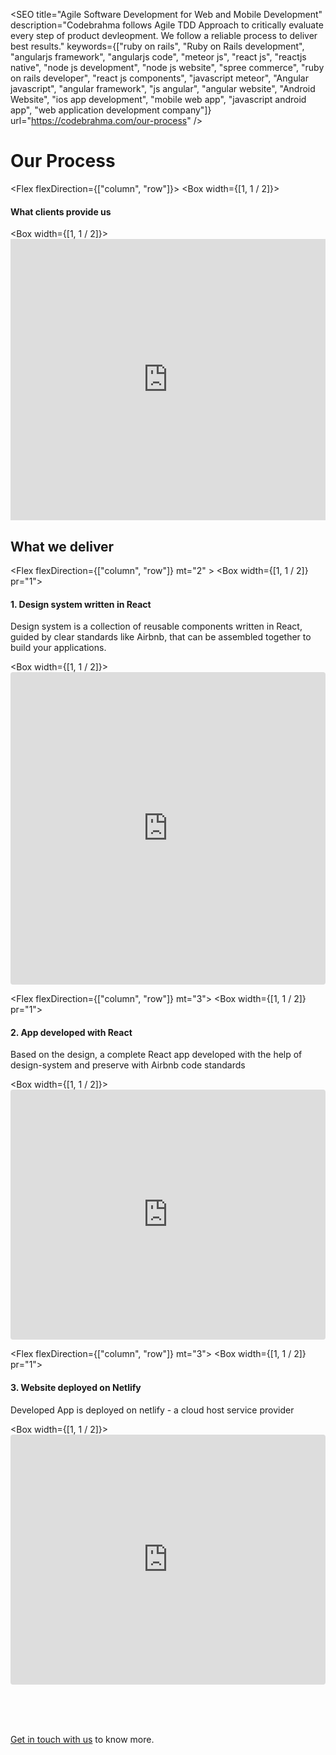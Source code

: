 
<SEO
  title="Agile Software Development for Web and Mobile Development"
  description="Codebrahma follows Agile TDD Approach to critically evaluate every step of product devleopment. We follow a reliable process to deliver best results."
  keywords={["ruby on rails", "Ruby on Rails development", "angularjs framework", "angularjs code", "meteor js", "react js", "reactjs native", "node js development", "node js website", "spree commerce", "ruby on rails developer", "react js components", "javascript meteor", "Angular javascript", "angular framework", "js angular", "angular website", "Android Website", "ios app development", "mobile web app", "javascript android app", "web application development company"]}
  url="https://codebrahma.com/our-process"
/>

# Our Process
<Flex flexDirection={["column", "row"]}>
  <Box width={[1, 1 / 2]}>
    <H4> What clients provide us</H4>
  </Box>
  <Box width={[1, 1 / 2]}>
    <iframe
      style="border: none;"
      width="100%"
      height="450"
      src="https://www.figma.com/embed?embed_host=share&url=https%3A%2F%2Fwww.figma.com%2Fproto%2FxZl5puY8WXQkcndubpnIST%2FUntitled%3Fnode-id%3D1%253A2%26viewport%3D870%252C389%252C0.17661064863204956%26scaling%3Dscale-down-width"
      allowfullscreen
    ></iframe>
  </Box>
</Flex>

## What we deliver

<Flex flexDirection={["column", "row"]} mt="2" >
  <Box width={[1, 1 / 2]} pr="1">
    <H4> 1. Design system written in React</H4>
    <P>Design system is a collection of reusable components written in React, guided by clear standards like Airbnb, that can be assembled together to build your applications.</P>
  </Box>
  <Box width={[1, 1 / 2]}>
    <iframe
      src="https://codesandbox.io/embed/design-system-for-serverless-zcry2?fontsize=14&hidenavigation=1&theme=dark&view=preview"
      style="width:100%; height:500px; border:0; border-radius: 4px; overflow:hidden;"
      title="Design system for serverless"
      allow="geolocation; microphone; camera; midi; vr; accelerometer; gyroscope; payment; ambient-light-sensor; encrypted-media; usb"
      sandbox="allow-modals allow-forms allow-popups allow-scripts allow-same-origin"
    ></iframe>
  </Box>
</Flex>


<Flex flexDirection={["column", "row"]} mt="3">
  <Box width={[1, 1 / 2]} pr="1">
    <H4> 2. App developed with React</H4>
    <P>Based on the design, a complete React app developed with the help of design-system and preserve with Airbnb code standards</P>
  </Box>
  <Box width={[1, 1 / 2]}>
    <iframe
      src="https://codesandbox.io/embed/vigorous-platform-9b61d?autoresize=1&codemirror=1&fontsize=14&theme=dark&view=editor"
      style="width:100%; height:400px; border:0; border-radius: 4px; overflow:hidden;"
      title="vigorous-platform-9b61d"
      allow="geolocation; microphone; camera; midi; vr; accelerometer; gyroscope; payment; ambient-light-sensor; encrypted-media; usb"
      sandbox="allow-modals allow-forms allow-popups allow-scripts allow-same-origin"
    ></iframe>
  </Box>
</Flex>


<Flex flexDirection={["column", "row"]} mt="3">
  <Box width={[1, 1 / 2]} pr="1">
    <H4>3. Website deployed on Netlify</H4>
    <P>Developed App is deployed on netlify - a cloud host service provider</P>
  </Box>
  <Box width={[1, 1 / 2]}>
    <iframe
      src="https://codesandbox.io/embed/vigorous-platform-9b61d?autoresize=1&codemirror=1&fontsize=14&theme=dark&view=preview"
      style="width:100%; height:400px; border:0; border-radius: 4px; overflow:hidden;"
      title="vigorous-platform-9b61d"
      allow="geolocation; microphone; camera; midi; vr; accelerometer; gyroscope; payment; ambient-light-sensor; encrypted-media; usb"
      sandbox="allow-modals allow-forms allow-popups allow-scripts allow-same-origin"
    ></iframe>
  </Box>
</Flex>


<br/>
<br/>
<br/>

[Get in touch with us](/contact) to know more.
